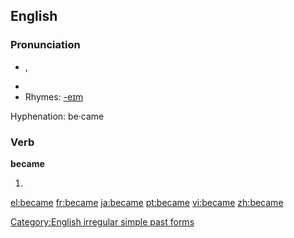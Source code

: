 ==English==

{{rank|point|letter|become|348|became|second|United|free}}

===Pronunciation===
*{{IPA|/bɪˈkeɪm/}}, {{SAMPA|/bI"keIm/}}
*{{audio|en-us-became.ogg|Audio (US)}}
*Rhymes: [[Rhymes:English:-eɪm|-eɪm]]
Hyphenation: be·came

===Verb===
'''became'''
# {{simple past of|''[[become]]''}}

[[Category:English irregular simple past forms]]

[[el:became]]
[[fr:became]]
[[ja:became]]
[[pt:became]]
[[vi:became]]
[[zh:became]]